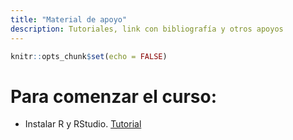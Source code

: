 ```yaml
---
title: "Material de apoyo"
description: Tutoriales, link con bibliografía y otros apoyos
---
```


```r
knitr::opts_chunk$set(echo = FALSE)
```

# Para comenzar el curso:

+ Instalar R y RStudio. [Tutorial](https://OPSO791UCSH2021.netlify.app/material/instalaciones/instalarR.html)

